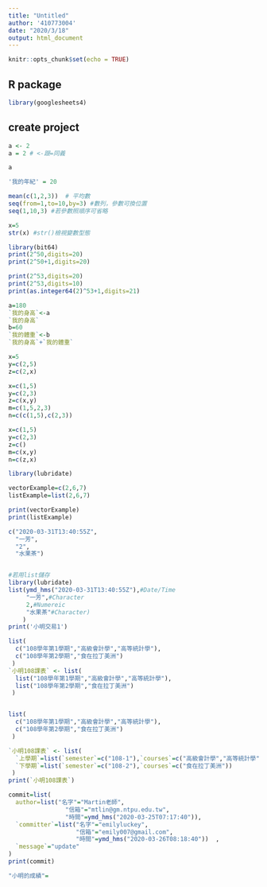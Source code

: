 ```yaml
---
title: "Untitled"
author: '410773004'
date: "2020/3/18"
output: html_document
---
```


```r
knitr::opts_chunk$set(echo = TRUE)
```

## R package

```r
library(googlesheets4)
```

## create project
```r
a <- 2 
a = 2 # <-跟=同義
```

```r
a
```

```r
'我的年紀' = 20
```

```r
mean(c(1,2,3))  # 平均數
seq(from=1,to=10,by=3) #數列，參數可換位置
seq(1,10,3) #若參數照順序可省略
```


```r
x=5
str(x) #str()檢視變數型態
```

```r
library(bit64)
print(2^50,digits=20)
print(2^50+1,digits=20)

print(2^53,digits=20)
print(2^53,digits=10)
print(as.integer64(2)^53+1,digits=21)
```

```r
a=180
`我的身高`<-a
`我的身高`
b=60
`我的體重`<-b
`我的身高`+`我的體重`
```

```r
x=5
y=c(2,5)
z=c(2,x)
```

```r
x=c(1,5)
y=c(2,3)
z=c(x,y)
m=c(1,5,2,3)
n=c(c(1,5),c(2,3))
```

```r
x=c(1,5)
y=c(2,3)
z=c()
m=c(x,y)
n=c(z,x)
```


```r
library(lubridate)
```



```r
vectorExample=c(2,6,7)
listExample=list(2,6,7)

print(vectorExample)
print(listExample)
```

```r
c("2020-03-31T13:40:55Z",
  "一芳",
  "2",
  "水果茶")


#若用list儲存
library(lubridate)
list(ymd_hms("2020-03-31T13:40:55Z"),#Date/Time
     "一芳",#Character
     2,#Numereic
     "水果茶"#Character)
    )
print('小明交易1')
```

```r
list(
  c("108學年第1學期","高級會計學","高等統計學"),
  c("108學年第2學期","食在拉丁美洲")
 )
`小明108課表` <- list(
  list("108學年第1學期","高級會計學","高等統計學"),
  list("108學年第2學期","食在拉丁美洲")
 )


list(
  c("108學年第1學期","高級會計學","高等統計學"),
  c("108學年第2學期","食在拉丁美洲")
 )

`小明108課表` <- list(
  `上學期`=list(`semester`=c("108-1"),`courses`=c("高級會計學","高等統計學")),
  `下學期`=list(`semester`=c("108-2"),`courses`=c("食在拉丁美洲"))
 )
print(`小明108課表`)

```

```r
commit=list(
  author=list("名字"="Martin老師",
                "信箱"="mtlin@gm.ntpu.edu.tw",
                "時間"=ymd_hms("2020-03-25T07:17:40")),
  `committer`=list("名字"="emilyluckey",
                   "信箱"="emily007@gmail.com",
                   "時間"=ymd_hms("2020-03-26T08:18:40"))  ,
  `message`="update"
)
print(commit)

```


```r
"小明的成績"=



```































